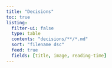 ```yaml
---
title: "Decisions"
toc: true
listing:
  filter-ui: false
  type: table
  contents: "decisions/**/*.md"
  sort: "filename dsc"
  feed: true
  fields: [title, image, reading-time]
---
```

